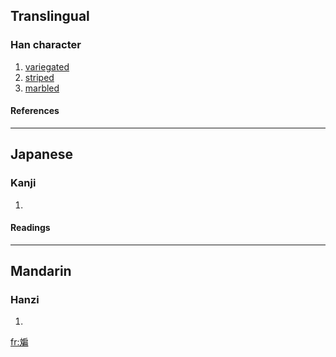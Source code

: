 ==Translingual==
===Han character===
{{Han char|rn=67|rad=文|as=09|sn=13|four=0242<sub>7</sub>|canj=卜大竹尸月 (YKHSB), 卜大戈尸月 (YKISB)}}
# [[variegated]]
# [[striped]]
# [[marbled]]
====References====
{{Han ref|kx=0477.120|dkj=13471|dj=0835.120|hdz=32170.210|uh=6592|ud=26002|bh=DDBD|bd=56765}}
----
==Japanese==
===Kanji===
{{ja-kanji|grade=|rs=文09}}
# {{defn|Japanese}} 
====Readings====
{{ja-readings|on=[[はん]] (han), [[へん]] (hen)|kun=[[まだら]] (madara)}}
----
==Mandarin==
===Hanzi===
{{cmn-hanzi|pin=[[bān]] (ban1)|wg=pan<sup>1</sup>}}
# {{defn|Mandarin}}

[[fr:斒]]
